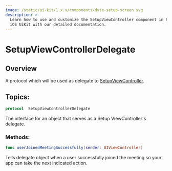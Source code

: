 ```yaml
---
image: /static/ui-kit/1.x.x/components/dyte-setup-screen.svg
description: >-
  Learn how to use and customize the SetupViewController component in ProductDB's
  iOS UiKit with our detailed documentation.
---
```


# SetupViewControllerDelegate
## Overview
A protocol which will be used as delegate to [SetupViewController](/ios/components/dyte-setup-screen).

## Topics:

```swift
protocol  SetupViewControllerDelegate 
```
The interface for an object that serves as a Setup ViewController's delegate.

### Methods: 
 
 ```swift
 func userJoinedMeetingSuccessfully(sender: UIViewController)
 ```
  Tells delegate object when a user successfully joined the meeting so your app can take the next indicated action.


<head>
  <title>iOS SetupViewController</title>
</head>
